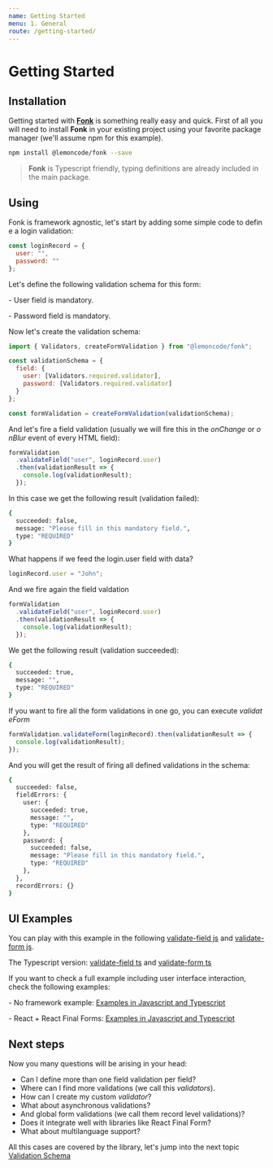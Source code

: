 ```yaml
---
name: Getting Started
menu: 1. General
route: /getting-started/
---
```


# Getting Started

## Installation

Getting started with [**Fonk**](https://github.com/Lemoncode/fonk) is something really easy and quick. First of all you will need to install **Fonk** in your existing project using your favorite package manager (we'll assume npm for this example).

```bash
npm install @lemoncode/fonk --save
```

> **Fonk** is Typescript friendly, typing definitions are already included in the main package.

## Using

Fonk is framework agnostic, let's start by adding some simple code to define a login validation:

```javascript
const loginRecord = {
  user: "",
  password: ""
};
```

Let's define the following validation schema for this form:

- User field is mandatory.

- Password field is mandatory.

Now let's create the validation schema:

```javascript
import { Validators, createFormValidation } from "@lemoncode/fonk";

const validationSchema = {
  field: {
    user: [Validators.required.validator],
    password: [Validators.required.validator]
  }
};

const formValidation = createFormValidation(validationSchema);
```

And let's fire a field validation (usually we will fire this in the *onChange* or *onBlur* event of every HTML field):

```javascript
formValidation
  .validateField("user", loginRecord.user)
  .then(validationResult => {
    console.log(validationResult);
  });
```

In this case we get the following result (validation failed):

```bash
{
  succeeded: false,
  message: "Please fill in this mandatory field.",
  type: "REQUIRED"
}
```

What happens if we feed the login.user field with data?

```javascript
loginRecord.user = "John";
```

And we fire again the field valdation

```javascript
formValidation
  .validateField("user", loginRecord.user)
  .then(validationResult => {
    console.log(validationResult);
  });
```

We get the following result (validation succeeded):

```bash
{
  succeeded: true,
  message: "",
  type: "REQUIRED"
}
```

If you want to fire all the form validations in one go, you can execute *validateForm*

```javascript
formValidation.validateForm(loginRecord).then(validationResult => {
  console.log(validationResult);
});
```

And you will get the result of firing all defined validations in the schema:

```bash
{
  succeeded: false,
  fieldErrors: {
    user: {
      succeeded: true,
      message: "",
      type: "REQUIRED"
    },
    password: {
      succeeded: false,
      message: "Please fill in this mandatory field.",
      type: "REQUIRED"
    },
  },
  recordErrors: {}
}
```

## UI Examples

You can play with this example in the following [validate-field js](https://codesandbox.io/s/github/lemoncode/fonk/tree/master/examples/vanilla/js/validate-field) and [validate-form js](https://codesandbox.io/s/github/lemoncode/fonk/tree/master/examples/vanilla/js/validate-form).

The Typescript version: [validate-field ts](https://codesandbox.io/s/github/lemoncode/fonk/tree/master/examples/vanilla/ts/validate-field) and [validate-form ts](https://codesandbox.io/s/github/lemoncode/fonk/tree/master/examples/vanilla/ts/validate-form)

If you want to check a full example including user interface interaction, check the following examples:

- No framework example: [Examples in Javascript and Typescript](https://github.com/Lemoncode/fonk/tree/master/examples/vanilla)

- React + React Final Forms: [Examples in Javascript and Typescript](https://github.com/Lemoncode/fonk/tree/master/examples/react-final-form)

## Next steps

Now you many questions will be arising in your head:

- Can I define more than one field validation per field?
- Where can I find more validations (we call this _validators_).
- How can I create my custom _validator_?
- What about asynchronous validations?
- And global form validations (we call them record level validations)?
- Does it integrate well with libraries like React Final Form?
- What about multilanguage support?

All this cases are covered by the library, let's jump into the next topic
[Validation Schema](./validation-schema)
